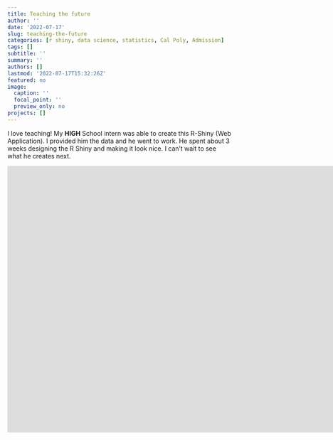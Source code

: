 ```yaml
---
title: Teaching the future
author: ''
date: '2022-07-17'
slug: teaching-the-future
categories: [r shiny, data science, statistics, Cal Poly, Admission]
tags: []
subtitle: ''
summary: ''
authors: []
lastmod: '2022-07-17T15:32:26Z'
featured: no
image:
  caption: ''
  focal_point: ''
  preview_only: no
projects: []
---
```




I love teaching! My **HIGH** School intern was able to create this R-Shiny (Web Application). I provided him the data and he went to work. He spent about 3 weeks
designing the R Shiny and making it look nice. I can't wait to see what he creates next.





<iframe height="600" width="450%" frameborder="no" src="https://gato365.shinyapps.io/whoGoesToCalPoly/"> </iframe>
